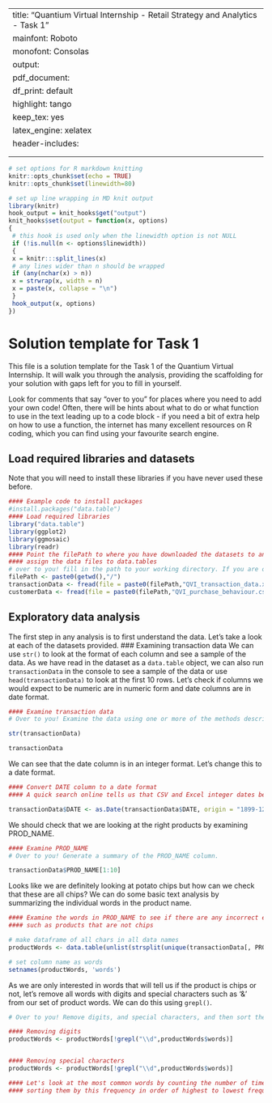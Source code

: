 
---
title: "Quantium Virtual Internship - Retail Strategy and Analytics - Task 1"
mainfont: Roboto
monofont: Consolas
output:
 pdf_document: 
   df_print: default
   highlight: tango
   keep_tex: yes
   latex_engine: xelatex
header-includes:
  \usepackage{fvextra}
  \DefineVerbatimEnvironment{Highlighting}{Verbatim}{breaklines,commandchars=\\\{\}}
---

```{r setup, include=FALSE}
# set options for R markdown knitting
knitr::opts_chunk$set(echo = TRUE)
knitr::opts_chunk$set(linewidth=80)
```
```{r knitr line wrap setup, include=FALSE}
# set up line wrapping in MD knit output
library(knitr)
hook_output = knit_hooks$get("output")
knit_hooks$set(output = function(x, options) 
{
 # this hook is used only when the linewidth option is not NULL
 if (!is.null(n <- options$linewidth)) 
 {
 x = knitr:::split_lines(x)
 # any lines wider than n should be wrapped
 if (any(nchar(x) > n)) 
 x = strwrap(x, width = n)
 x = paste(x, collapse = "\n")
 }
 hook_output(x, options)
})
```
# Solution template for Task 1
This file is a solution template for the Task 1 of the Quantium Virtual Internship.
It will walk you through the analysis, providing the scaffolding for your solution 
with gaps left for you to fill in yourself. 

Look for comments that say "over to you" for places where you need to add your own 
code! 
Often, there will be hints about what to do or what function to use in the text 
leading up to a code block - if you need a bit of extra help on how to use a 
function, the internet has many excellent resources on R coding, which you can find
using your favourite search engine. 

## Load required libraries and datasets
Note that you will need to install these libraries if you have never used these 
before. 
```{r 0 Load Libraries, results = 'hide'}
#### Example code to install packages
#install.packages("data.table")
#### Load required libraries
library("data.table")
library(ggplot2)
library(ggmosaic)
library(readr)
#### Point the filePath to where you have downloaded the datasets to and 
#### assign the data files to data.tables
# over to you! fill in the path to your working directory. If you are on a Windows machine, you will need to use forward slashes (/) instead of backshashes (\)
filePath <- paste0(getwd(),"/")
transactionData <- fread(file = paste0(filePath,"QVI_transaction_data.xlsx - in.csv"), header = TRUE)
customerData <- fread(file = paste0(filePath,"QVI_purchase_behaviour.csv"), header = TRUE)

```

## Exploratory data analysis
The first step in any analysis is to first understand the data. Let's take a look
at each of the datasets provided.
### Examining transaction data
We can use `str()` to look at the format of each column and see a sample of the
data. As we have read in the dataset as a `data.table` object, we can also run
`transactionData` in the console to see a sample of the data or use
`head(transactionData)` to look at the first 10 rows.
Let's check if columns we would expect to be numeric are in numeric form and date
columns are in date format.

```{r Examining transaction data}
#### Examine transaction data
# Over to you! Examine the data using one or more of the methods described above.

str(transactionData)

transactionData

```

We can see that the date column is in an integer format. Let's change this to a
date format.

```{r Convert DATE to date format}
#### Convert DATE column to a date format
#### A quick search online tells us that CSV and Excel integer dates begin on 30 Dec 1899

transactionData$DATE <- as.Date(transactionData$DATE, origin = "1899-12-30")
```

We should check that we are looking at the right products by examining PROD_NAME.

```{r Summary of PROD_NAME}
#### Examine PROD_NAME
# Over to you! Generate a summary of the PROD_NAME column.

transactionData$PROD_NAME[1:10]

```

Looks like we are definitely looking at potato chips but how can we check that
these are all chips? We can do some basic text analysis by summarizing the
individual words in the product name.

```{r Further examine PROD_NAME}
#### Examine the words in PROD_NAME to see if there are any incorrect entries
#### such as products that are not chips

# make dataframe of all chars in all data names
productWords <- data.table(unlist(strsplit(unique(transactionData[, PROD_NAME]), "")))

# set column name as words
setnames(productWords, 'words')
```

As we are only interested in words that will tell us if the product is chips or
not, let's remove all words with digits and special characters such as '&' from our
set of product words. We can do this using `grepl()`.

```{r}
# Over to you! Remove digits, and special characters, and then sort the distinct words by frequency of occurrence.

#### Removing digits
productWords <- productWords[!grepl("\\d",productWords$words)]


#### Removing special characters
productWords <- productWords[!grepl("\\d",productWords$words)]

#### Let's look at the most common words by counting the number of times a word appears and
#### sorting them by this frequency in order of highest to lowest frequency


```
